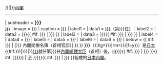 {{Infobox
| tnavbar = 日本內閣資訊
| above = <small>{{#ifexpr:(46<={{{代數|{{{3}}}}}})|{{JPN}}|{{EOJ}}}}[[日本內閣|內閣]]</small><hr/>
| subheader  = <span style="font-size:medium;">'''{{{內閣名|{{{1|}}}}}}'''</span><br><small>'''{{{假名|{{{1|}}}}}}'''</small>
| image = {{{圖像|{{{14|}}}}}}
| caption = {{{圖像說明|{{{15|}}}}}}
| label1 = {{nowrap|內閣總理大臣}}
| data1 = [[{{{首相名|{{{2}}}}}}]]（第{{{代數|{{{3}}}}}}任）
| label2 = {{nowrap|成立日期}}
| data2 = {{{成立年|{{{5|}}}}}}{{ #if: {{{成立月日|{{{6|}}}}}} | {{{成立月日|{{{7}}}}}} }}
| label3 = {{nowrap|總辭日期}}
| data3 = {{{總辭年|{{{7|}}}}}}{{ #if: {{{總辭月日|{{{8|}}}}}} | {{{總辭月日|{{{8}}}}}} }}
| label4 = {{nowrap|執政黨／派系}}
| data4 = {{{執政黨|{{{8|}}}}}}
| label5 = {{nowrap|選舉}}
| data5 = {{{選舉|{{{10|}}}}}}
| label6 = {{nowrap|眾議院解散}}
| data6 = {{{解散|{{{11|}}}}}}
| below = {{ #if: {{{成員名單|{{{12|}}}}}} | [{{{成員名單|{{{12}}}}}} 內閣閣僚名簿（首相官邸）] }}
}}
'''{{{內閣名|{{{1|}}}}}}'''（{{jpn|j={{{內閣名|{{{1|}}}}}}|hg={{{假名|{{{2|}}}}}}|rm={{{羅馬字|{{{16|}}}}}}|f=y}}）是[[日本]]{{#if:{{{職務|{{{13|}}}}}}|{{{職務|{{{13|}}}}}}|}}[[{{{首相名|{{{4}}}}}}]]就任第{{{代數|{{{3}}}}}}任[[內閣總理大臣]]（首相）後，自{{{成立年|{{{5|}}}}}}{{ #if: {{{成立月日|{{{6|}}}}}} | {{{成立月日|{{{6}}}}}} }}{{ #if: {{{總辭年|{{{7|}}}}}}{{{總辭月日|{{{8|}}}}}} | 至 }}{{{總辭年|{{{7|}}}}}}{{ #if: {{{總辭月日|{{{8|}}}}}} | {{{總辭月日|{{{8}}}}}} }}組成的[[日本內閣]]。<noinclude>{{Documentation}}</noinclude>
